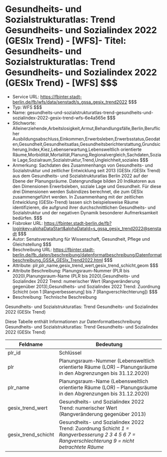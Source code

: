 # Gesundheits- und Sozialstrukturatlas: Trend Gesundheits- und Sozialindex 2022 (GESIx Trend) - [WFS]- Titel: Gesundheits- und Sozialstrukturatlas: Trend Gesundheits- und Sozialindex 2022 (GESIx Trend) - [WFS] $$$
- Service URL: https://fbinter.stadt-berlin.de/fb/wfs/data/senstadt/s_gssa_gesix_trend2022 $$$
- Typ: WFS $$$
- Name: gesundheits-und-sozialstrukturatlas-trend-gesundheits-und-sozialindex-2022-gesix-trend-wfs-6e4a565e $$$
- Stichworte: Alleinerziehende,Arbeitslosigkeit,Armut,Behandlungsfälle,Berlin,Beruflicher Ausbildungsabschluss,Einkommen,Erwerbsleben,Erwerbsstatus,Geodaten,Gesundheit,Gesundheitsatlas,Gesundheitsberichterstattung,Grundsicherung,Index,Kiez,Lebenserwartung,Lebensweltlich orientierte Räume,Morbidität,Mortalität,Planung,Regionalvergleich,Sachdaten,Soziale Lage,Sozialraum,Sozialstruktur,Trend,Ungleichheit,soziales $$$
- Anmerkung: Sachdaten des Zusammenhangs von Gesundheits- und Sozialstruktur und zeitlicher Entwicklung seit 2013 (GESIx /GESIx Trend) aus dem Gesundheits- und Sozialstrukturatlas Berlin 2022 auf der Ebene der Planungsräume. Datengrundlage bilden 20 Indikatoren aus den Dimensionen Erwerbsleben, soziale Lage und Gesundheit. Für diese drei Dimensionen werden Subindizes berechnet, die zum GESIx zusammengeführt werden. In Zusammenhang mit der zeitlichen Entwicklung (GESIx-Trend) lassen sich beispielsweise Räume identifizieren, die aufgrund ihrer durchschnittlichen Gesundheits- und Sozialstruktur und der negativen Dynamik besonderer Aufmerksamkeit bedürfen. $$$
- Fisbroker URL: https://fbinter.stadt-berlin.de/fb?loginkey=alphaDataStart&alphaDataId=s_gssa_gesix_trend2022@senstadt $$$
- Autor: Senatsverwaltung für Wissenschaft, Gesundheit, Pflege und Gleichstellung $$$
- Beschreibung URL: https://fbinter.stadt-berlin.de/fb_daten/beschreibung/datenformatbeschreibung/Datenformatbeschreibung_GSSA_GESIx_Trend2022.html $$$
- Attribute: plr,plr_name,gesix_trend_wert,gesix_trend_schicht,geom $$$
- Attribute Beschreibung: Planungsraum-Nummer (PLR bis 2020),Planungsraum-Name (PLR bis 2020),Gesundheits- und Sozialindex 2022 Trend: numerischer Wert (Rangveränderung gegenüber 2013),Gesundheits- und Sozialindex 2022 Trend: Zuordnung Schicht (von 1 [Rangverbesserung] bis 7 [Rangverschlechterung]) $$$
- Beschreibung: Technische Beschreibung 

Gesundheits- und Sozialstrukturatlas: Trend Gesundheits- und Sozialindex 2022 (GESIx Trend)

Diese Tabelle enthält Informationen zur Datenformatbeschreibung Gesundheits- und Sozialstrukturatlas: Trend Gesundheits- und Sozialindex 2022 (GESIx Trend)

| Feldname              | Bedeutung                                                                                                                                                      |
| --------------------- | -------------------------------------------------------------------------------------------------------------------------------------------------------------- |
| plr\_id               | Schlüssel                                                                                                                                                      |
| plr                   | Planungsraum-Nummer (Lebensweltlich orientierte Räume (LOR) – Planungsräume in den Abgrenzungen bis 31.12.2020)                                                |
| plr\_name             | Planungsraum-Name (Lebensweltlich orientierte Räume (LOR) – Planungsräume in den Abgrenzungen bis 31.12.2020)                                                  |
| gesix\_trend\_wert    | Gesundheits- und Sozialindex 2022 Trend: numerischer Wert (Rangveränderung gegenüber 2013)                                                                     |
| gesix\_trend\_schicht | Gesundheits- und Sozialindex 2022 Trend: Zuordnung Schicht _1 = Rangverbesserung_ _2_ _3_ _4_ _5_ _6_ _7 = Rangverschlechterung_ _9 = nicht betrachtete Räume_ | $$$
